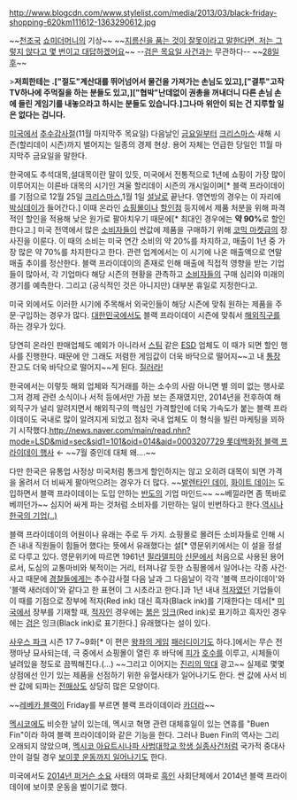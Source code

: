 '''{{{+1 Black Friday }}}'''

http://www.blogcdn.com/www.stylelist.com/media/2013/03/black-friday-shopping-620km111612-1363290612.jpg

~~[[천조국]] [[쇼미더머니]]의 기상~~
~~[[카나메 마도카|지름신을 품는 것이 잘못이라고 말한다면, 저는 그렇지 않다고 몇 번이고 대답하겠어요]]~~
--[[검은 목요일 사건]]과는 무관하다--
~~[[28일 후]]~~

>'''저희한테는 {{{#RED 지옥의 금요일이에요}}}.["절도"계산대를 뛰어넘어서 물건을 가져가는 손님도 있고],["결투"고작 TV하나에 주먹질을 하는 분들도 있고,]["협박"난데없이 권총을 꺼내더니 다른 손님 손에 들린 게임기를 내놓으라고 하시는 분들도 있습니다.]그나마 위안이 되는 건  지루할 일은 없다는 겁니다.''' 

[[미국]]에서 [[추수감사절]](11월 마지막주 목요일) 다음날인 [[금요일]]부터 [[크리스마스]]·새해 시즌(할리데이 시즌)까지 벌어지는 일종의 경제 현상. 용어 자체는 언급한 당일인 11월 마지막주 금요일을 말한다.

한국에도 추석대목,설대목이란 말이 있듯, 미국에서 전통적으로 1년에 쇼핑이 가장 많이 이루어지는 이른바 대목의 시기인 겨울 할리데이 시즌의 개시일이며[* 블랙 프라이데이를 기점으로 12월 25일 [[크리스마스]],1월 1일 [[설날]]로 끝난다. 영연방의 경우는 이 자리에 [[박싱데이]]가 들어간다.]  이때 온라인 [[쇼핑몰]]이나 [[할인점]] 등지에서 제품 처분을 위해 파격적인 할인을 적용해 낮은 원가로 팔아치우기 때문에[* 최대인 경우에는 '''약 90%'''로 할인한다고.] 미국 전역에서 많은 [[소비자]]들이 싼값에 제품을 구매하기 위해 [[코믹 마켓]]급의 장사진을 이룬다.
이 때의 소비는 미국 연간 소비의 약 20%를 차지하고, 매출이 1년 중 가장 많은 약 70%를 차지한다고 한다. 관련 업계에서는 이 시기에 나온 매출액으로 연말 매출 추이를 정산한다. 블랙 프라이데이의 존재로 인해 매출에 직접적 영향을 받는 기업들이 많아서, 각 기업마다 해당 시즌의 현황을 관측하고 [[소비자]]들의 구매 심리와 미래의 경기를 예측한다. 그리고 (공식적인 것은 아니지만) 대부분 휴일로 지정한다고.

미국 외에서도 이러한 시기에 주목해서 외국인들이 해당 시즌에 맞춰 원하는 제품을 주문·구입하는 경우가 많다. [[대한민국]]에서도 블랙 프라이데이 시즌에 맞춰서 [[해외직구]]를 하는 경우가 있다.

당연히 온라인 판매업체도 예외가 아니라서 [[스팀(플랫폼)|스팀]] 같은 [[ESD]] 업체도 이 때가 되면 할인 행사를 진행한다. 때문에 안 그래도 저렴한 게임값이 더욱 바닥으로 떨어지~~고 내 [[통장]] 잔고도 더욱 바닥으로 떨어지~~게 된다. [[지름신|질러라!]]

한국에서는 이렇듯 해외 업체와 직거래를 하는 소수의 사람 아니면 별 의미 없는 행사로 그저 경제 관련 소식이나 서적 등에서만 가끔 보는 존재였지만, 2014년을 전후하여 해외직구가 널리 알려지면서 해외직구의 핵심인 가격할인에 더욱 가속도가 붙는 블랙 프라이데이도 국내로 많이 알려지게 되었고 점차 국내 업체도 이 형식을 빌린 마케팅을 꾀하기 시작했다.[[http://news.naver.com/main/read.nhn?mode=LSD&mid=sec&sid1=101&oid=014&aid=0003207729 롯데백화점 블랙 프라이데이 행사]] ← ~~7월 중인데 대체 왜….~~ 

다만 한국은 유통업 사정상 미국처럼 통크게 할인하지는 않고 오히려 대목이 되면 가격을 올려서 더 비싸게 팔아먹으려는 경우가 더 많다. ~~[[발렌타인 데이]], [[화이트 데이]]는 도입하면서 블랙 프라이데이는 도입 안하는 [[반도]]의 기업 마인드~~ ~~베낄라면 좀 똑바로 베끼던가~~ 심지어 싸게 파는 것처럼 소비자를 기만하는 일이 빈번하다고 한다.[http://news.danawa.com/News_List_View.php?nSiteC=2&sMode=news&nSeq=2793184&nBoardSeq=68&auth=1 역시나 한국의 기업(..)]

블랙 프라이데이의 어원이나 유래는 주로 두 가지. 쇼핑몰로 몰려든 소비자들로 인해 시즌 내내 직원들이 힘들어 했다는 뜻에서 유래했다는 설[* 영문위키에서는 이 설을 정설로 다루고 있다. 영문위키에 따르면 1961년 [[필라델피아]] [[신문]]에서 처음으로 사용된 용어로서, 도심의 교통마비와 북적이는 거리, 터져나갈 듯한 쇼핑몰에서 일어나는 각종 사건·사고 때문에 [[경찰]]들에게는 추수감사절 다음 날과 그 다음날이 각각 '블랙 프라이데이'와 '블랙 새러데이'와 같다고 한 표현이 그 시초라고 한다.]과 1년 내내 [[적자]]였던 기업들이 이 때를 기점으로 장부에 적자(Red ink) 대신 흑자(Black ink)를 기재한다는 데서[* [[미국]]에서 장부를 기재할 때, [[적자]]인 경우에는 [[빨간색|붉은]] [[잉크]](Red ink)로 표기하고 흑자인 경우에는 [[검은색|검은]] 잉크(Black ink)로 표기한다.] 유래했다는 설이 있다. 

[[사우스 파크]] 시즌 17 7~9화[* 이 편은 [[왕좌의 게임]] [[패러디]]이기도 하다.]에서는 무슨 전쟁마냥 묘사되는데, 극 중에서 쇼핑몰이 열린 후 바닥에 [[혈액|피]]가 [[호수]]를 이루고, 시체들이 널려있을 정도로 끔찍해진다.(…) ~~그리고 이어지는 [[사우스 파크: 진리의 막대|진리의 막대]] 광고~~ 실제로 몇몇 상점에선 인기 있는 제품을 선점하기 위한 유혈사태가 일어나기도 한다. 싼 값에 사서 비싼 값에 되파는 [[전매상]]도 상당히 많은 모양이다.

~~[[레베카 블랙]]이 Friday를 부르면 블랙 프라이데이라 [[카더라 통신|카더라]]~~

[[멕시코]]에도 비슷한 날이 있는데, 멕시코 혁명 관련 대체휴일이 있는 연휴를 "Buen Fin"이라 하여 블랙 프라이데이와 같은 기능을 한다. 그러나 Buen Fin의 역사는 그리 오래되지 않았으며, [[멕시코 아요트시나파 사범대학교 학생 실종사건]]처럼 국가적 중대사안이 걸릴 경우 [http://www.24-horas.mx/encapuchados-boicotean-el-buen-fin-en-plazas-del-df-fotos-y-vines/ 보이콧 운동까지 일어나기도] 한다.

미국에서도 [[2014년 퍼거슨 소요]] 사태의 여파로 [[흑인]] 사회단체에서 2014년 블랙 프라이데이에 보이콧 운동을 벌이기로 했다.
